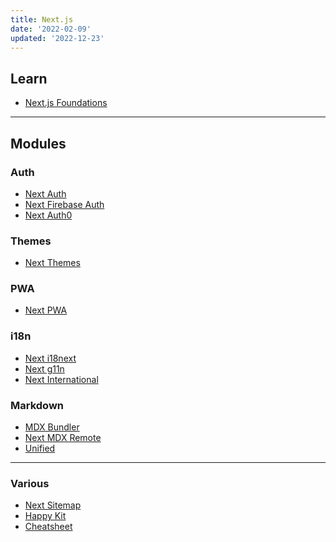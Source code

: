 ```yaml
---
title: Next.js
date: '2022-02-09'
updated: '2022-12-23'
---
```


## Learn

-   [Next.js Foundations](https://nextjs.org/learn/foundations/about-nextjs)

---

## Modules

### Auth

-   [Next Auth](https://github.com/nextauthjs/next-auth)
-   [Next Firebase Auth](https://github.com/gladly-team/next-firebase-auth)
-   [Next Auth0](https://github.com/auth0/nextjs-auth0)

### Themes

-   [Next Themes](https://github.com/pacocoursey/next-themes)

### PWA

-   [Next PWA](https://github.com/shadowwalker/next-pwa)

### i18n

-   [Next i18next](https://github.com/isaachinman/next-i18next)
-   [Next g11n](https://github.com/atilafassina/next-g11n)
-   [Next International](https://github.com/QuiiBz/next-international)

### Markdown

-   [MDX Bundler](https://github.com/kentcdodds/mdx-bundler)
-   [Next MDX Remote](https://github.com/hashicorp/next-mdx-remote)
-   [Unified](https://unifiedjs.com/)

---

### Various

-   [Next Sitemap](https://github.com/iamvishnusankar/next-sitemap)
-   [Happy Kit](https://happykit.dev/)
-   [Cheatsheet](https://gourav.io/blog/nextjs-cheatsheet)
